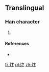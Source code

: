 ==Translingual==

===Han character===
{{Han char|rn=86|rad=火|as=04|sn=8|four=|canj=火卜卜 (FYY)}}

# {{defn|Han|sort=火04}}

====References====
* {{Han ref|kx=0668.031|hdz=32193.011|uh=709E|ud=28830}}

[[fr:炞]]
[[pl:炞]]
[[zh:炞]]